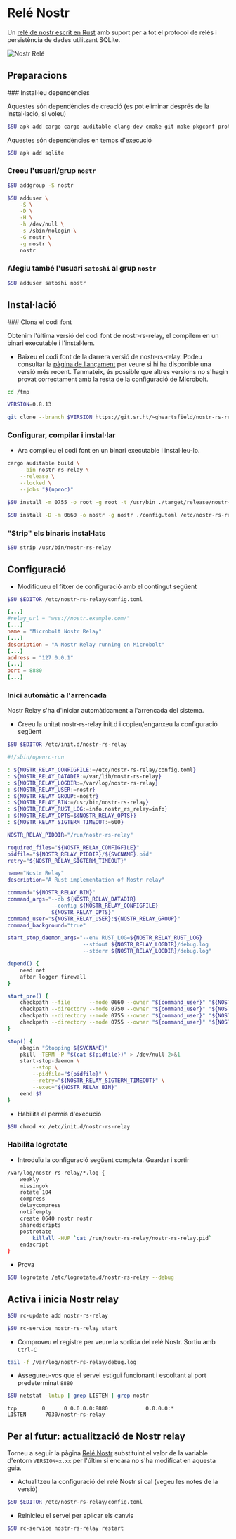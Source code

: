 
# Relé Nostr

Un [relé de nostr escrit en Rust](https://sr.ht/~gheartsfield/nostr-rs-relay)
amb suport per a tot el protocol de relés i persistència de dades utilitzant
SQLite.

![Nostr Relé](/img/nostr/nostr-relay.webp)

## Preparacions

<Steps>
### Instal·leu dependències

Aquestes són dependències de creació (es pot eliminar després de la
instal·lació, si voleu)

```sh copy
$SU apk add cargo cargo-auditable clang-dev cmake git make pkgconf protobuf-c-compiler sqlite-dev
```

Aquestes són dependències en temps d'execució
  
```sh copy
$SU apk add sqlite
```

### Creeu l'usuari/grup `nostr`

```sh copy
$SU addgroup -S nostr
```

```sh copy
$SU adduser \
    -S \
    -D \
    -H \
    -h /dev/null \
    -s /sbin/nologin \
    -G nostr \
    -g nostr \
    nostr
```

### Afegiu també l'usuari `satoshi` al grup `nostr`
  
```sh copy
$SU adduser satoshi nostr
```
</Steps>

## Instal·lació

<Steps>
### Clona el codi font

Obtenim l'última versió del codi font de nostr-rs-relay, el compilem en un
binari executable i l'instal·lem.

* Baixeu el codi font de la darrera versió de nostr-rs-relay. Podeu consultar la
[pàgina de llançament](https://git.sr.ht/~gheartsfield/nostr-rs-relay/refs) per
veure si hi ha disponible una versió més recent. Tanmateix, és possible que
altres versions no s'hagin provat correctament amb la resta de la configuració
de Microbolt.

```sh copy
cd /tmp
```

```sh copy
VERSION=0.8.13
```

```sh copy
git clone --branch $VERSION https://git.sr.ht/~gheartsfield/nostr-rs-relay && cd nostr-rs-relay
```

### Configurar, compilar i instal·lar

* Ara compileu el codi font en un binari executable i instal·leu-lo.

```sh copy
cargo auditable build \
    --bin nostr-rs-relay \
    --release \
    --locked \
    --jobs "$(nproc)"
```

```sh copy
$SU install -m 0755 -o root -g root -t /usr/bin ./target/release/nostr-rs-relay
```

```sh copy
$SU install -D -m 0660 -o nostr -g nostr ./config.toml /etc/nostr-rs-relay/config.toml
```

### "Strip" els binaris instal·lats

```sh copy
$SU strip /usr/bin/nostr-rs-relay
```
</Steps>

## Configuració

* Modifiqueu el fitxer de configuració amb el contingut següent

```sh copy
$SU $EDITOR /etc/nostr-rs-relay/config.toml
```

```toml filename="/etc/nostr-rs-relay/config.toml" {2,4,6,8,10}
[...]
#relay_url = "wss://nostr.example.com/"
[...]
name = "Microbolt Nostr Relay"
[...]
description = "A Nostr Relay running on Microbolt"
[...]
address = "127.0.0.1"
[...]
port = 8880
[...]
```

### Inici automàtic a l'arrencada

Nostr Relay s'ha d'iniciar automàticament a l'arrencada del sistema.

* Creeu la unitat nostr-rs-relay init.d i copieu/enganxeu la configuració
següent

```sh copy
$SU $EDITOR /etc/init.d/nostr-rs-relay
```

```sh copy filename="/etc/init.d/nostr-rs-relay"
#!/sbin/openrc-run

: ${NOSTR_RELAY_CONFIGFILE:=/etc/nostr-rs-relay/config.toml}
: ${NOSTR_RELAY_DATADIR:=/var/lib/nostr-rs-relay}
: ${NOSTR_RELAY_LOGDIR:=/var/log/nostr-rs-relay}
: ${NOSTR_RELAY_USER:=nostr}
: ${NOSTR_RELAY_GROUP:=nostr}
: ${NOSTR_RELAY_BIN:=/usr/bin/nostr-rs-relay}
: ${NOSTR_RELAY_RUST_LOG:=info,nostr_rs_relay=info}
: ${NOSTR_RELAY_OPTS=${NOSTR_RELAY_OPTS}}
: ${NOSTR_RELAY_SIGTERM_TIMEOUT:=600}

NOSTR_RELAY_PIDDIR="/run/nostr-rs-relay"

required_files="${NOSTR_RELAY_CONFIGFILE}"
pidfile="${NOSTR_RELAY_PIDDIR}/${SVCNAME}.pid"
retry="${NOSTR_RELAY_SIGTERM_TIMEOUT}"

name="Nostr Relay"
description="A Rust implementation of Nostr relay"

command="${NOSTR_RELAY_BIN}"
command_args="--db ${NOSTR_RELAY_DATADIR}
              --config ${NOSTR_RELAY_CONFIGFILE}
              ${NOSTR_RELAY_OPTS}"
command_user="${NOSTR_RELAY_USER}:${NOSTR_RELAY_GROUP}"
command_background="true"

start_stop_daemon_args="--env RUST_LOG=${NOSTR_RELAY_RUST_LOG}
                        --stdout ${NOSTR_RELAY_LOGDIR}/debug.log
                        --stderr ${NOSTR_RELAY_LOGDIR}/debug.log"

depend() {
    need net
    after logger firewall
}

start_pre() {
    checkpath --file      --mode 0660 --owner "${command_user}" "${NOSTR_RELAY_CONFIGFILE}"
    checkpath --directory --mode 0750 --owner "${command_user}" "${NOSTR_RELAY_DATADIR}"
    checkpath --directory --mode 0755 --owner "${command_user}" "${NOSTR_RELAY_LOGDIR}"
    checkpath --directory --mode 0755 --owner "${command_user}" "${NOSTR_RELAY_PIDDIR}"
}

stop() {
    ebegin "Stopping ${SVCNAME}"
    pkill -TERM -P "$(cat ${pidfile})" > /dev/null 2>&1
    start-stop-daemon \
        --stop \
        --pidfile="${pidfile}" \
        --retry="${NOSTR_RELAY_SIGTERM_TIMEOUT}" \
        --exec="${NOSTR_RELAY_BIN}"
    eend $?
}
```

* Habilita el permís d'execució

```sh copy
$SU chmod +x /etc/init.d/nostr-rs-relay
```

### Habilita logrotate

* Introduïu la configuració següent completa. Guardar i sortir

```sh copy filename="/etc/logrotate.d/nostr-rs-relay"
/var/log/nostr-rs-relay/*.log {
    weekly
    missingok
    rotate 104
    compress
    delaycompress
    notifempty
    create 0640 nostr nostr
    sharedscripts
    postrotate
        killall -HUP `cat /run/nostr-rs-relay/nostr-rs-relay.pid`
    endscript
}
```

* Prova

```sh copy
$SU logrotate /etc/logrotate.d/nostr-rs-relay --debug
```

## Activa i inicia Nostr relay

```sh copy
$SU rc-update add nostr-rs-relay
```

```sh copy
$SU rc-service nostr-rs-relay start
```

* Comproveu el registre per veure la sortida del relé Nostr. Sortiu amb `Ctrl-C`

```sh copy
tail -f /var/log/nostr-rs-relay/debug.log
```

* Assegureu-vos que el servei estigui funcionant i escoltant al port
predeterminat `8880`

```sh copy
$SU netstat -lntup | grep LISTEN | grep nostr
```

```output filename="output"
tcp        0      0 0.0.0.0:8880            0.0.0.0:*               LISTEN      7030/nostr-rs-relay
```

## Per al futur: actualització de Nostr relay

Torneu a seguir la pàgina [Relé Nostr](./nostr-relay) substituint el valor de la
variable d'entorn `VERSION=x.xx` per l'últim si encara no s'ha modificat en
aquesta guia.

* Actualitzeu la configuració del relé Nostr si cal (vegeu les notes de la
versió)

```sh copy
$SU $EDITOR /etc/nostr-rs-relay/config.toml
```

* Reinicieu el servei per aplicar els canvis

```sh copy
$SU rc-service nostr-rs-relay restart
```